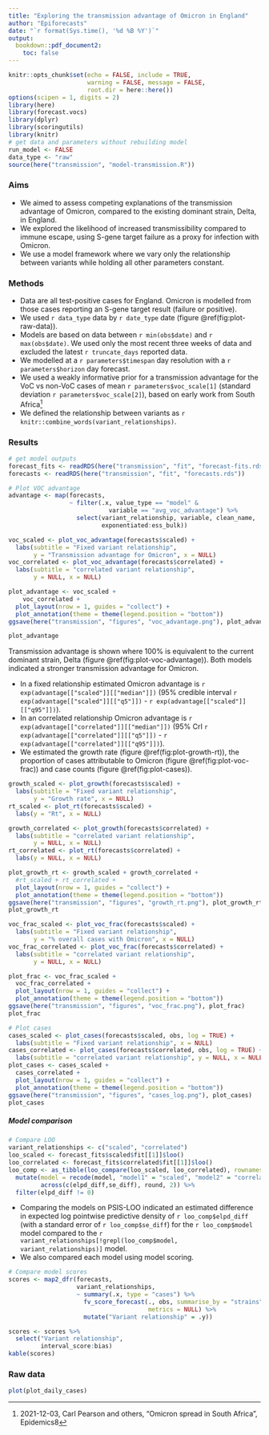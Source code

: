 ```yaml
---
title: "Exploring the transmission advantage of Omicron in England"
author: "Epiforecasts"
date: "`r format(Sys.time(), '%d %B %Y')`"
output:
  bookdown::pdf_document2:
    toc: false
---
```


```r
knitr::opts_chunk$set(echo = FALSE, include = TRUE, 
                      warning = FALSE, message = FALSE,
                      root.dir = here::here())
options(scipen = 1, digits = 2)
library(here)
library(forecast.vocs)
library(dplyr)
library(scoringutils)
library(knitr)
# get data and parameters without rebuilding model
run_model <- FALSE
data_type <- "raw"
source(here("transmission", "model-transmission.R"))
```
### Aims {-}
- We aimed to assess competing explanations of the transmission advantage of Omicron, compared to the existing dominant strain, Delta, in England. 
- We explored the likelihood of increased transmissibility compared to immune escape, using S-gene target failure as a proxy for infection with Omicron.
- We use a model framework where we vary only the relationship between variants while holding all other parameters constant.

### Methods {-}

- Data are all test-positive cases for England. Omicron is modelled from those cases reporting an S-gene target result (failure or positive).
- We used `r data_type` data by `r date_type` date (figure \@ref(fig:plot-raw-data)).
- Models are based on data between `r min(obs$date)` and `r max(obs$date)`. We used only the most recent three weeks of data and excluded the latest `r truncate_days` reported data. 
- We modelled at a `r parameters$timespan` day resolution with a `r parameters$horizon` day forecast. 
- We used a weakly informative prior for a transmission advantage for the VoC vs non-VoC cases of mean `r parameters$voc_scale[1]` (standard deviation `r parameters$voc_scale[2]`), based on early work from South Africa^[2021-12-03, Carl Pearson and others, "Omicron spread in South Africa", Epidemics8]
- We defined the relationship between variants as `r knitr::combine_words(variant_relationships)`.


### Results {-}
```r
# get model outputs
forecast_fits <- readRDS(here("transmission", "fit", "forecast-fits.rds"))
forecasts <- readRDS(here("transmission", "fit", "forecasts.rds"))
```


```r
# Plot VOC advantage
advantage <- map(forecasts,
                 ~ filter(.x, value_type == "model" &
                            variable == "avg_voc_advantage") %>%
                   select(variant_relationship, variable, clean_name, 
                          exponentiated:ess_bulk))

voc_scaled <- plot_voc_advantage(forecasts$scaled) +
  labs(subtitle = "Fixed variant relationship", 
       y = "Transmission advantage for Omicron", x = NULL)
voc_correlated <- plot_voc_advantage(forecasts$correlated) +
  labs(subtitle = "correlated variant relationship", 
       y = NULL, x = NULL)

plot_advantage <- voc_scaled +
    voc_correlated +
  plot_layout(nrow = 1, guides = "collect") +
  plot_annotation(theme = theme(legend.position = "bottom"))
ggsave(here("transmission", "figures", "voc_advantage.png"), plot_advantage)

plot_advantage

```

Transmission advantage is shown where 100% is equivalent to the current dominant strain, Delta (figure \@ref(fig:plot-voc-advantage)). Both models indicated a stronger transmission advantage for Omicron. 

- In a fixed relationship estimated Omicron advantage is `r exp(advantage[["scaled"]][["median"]])` (95% credible interval `r exp(advantage[["scaled"]][["q5"]])` - `r exp(advantage[["scaled"]][["q95"]])`). 
- In an correlated relationship Omicron advantage is `r exp(advantage[["correlated"]][["median"]])` (95% CrI `r exp(advantage[["correlated"]][["q5"]])` - `r exp(advantage[["correlated"]][["q95"]])`).
- We estimated the growth rate (figure \@ref(fig:plot-growth-rt)), the proportion of cases attributable to Omicron (figure \@ref(fig:plot-voc-frac)) and case counts (figure \@ref(fig:plot-cases)).


```r
growth_scaled <- plot_growth(forecasts$scaled) +
  labs(subtitle = "Fixed variant relationship", 
       y = "Growth rate", x = NULL)
rt_scaled <- plot_rt(forecasts$scaled) +
  labs(y = "Rt", x = NULL)

growth_correlated <- plot_growth(forecasts$correlated) +
  labs(subtitle = "correlated variant relationship", 
       y = NULL, x = NULL)
rt_correlated <- plot_rt(forecasts$correlated) +
  labs(y = NULL, x = NULL)

plot_growth_rt <- growth_scaled + growth_correlated +
  #rt_scaled + rt_correlated +
  plot_layout(nrow = 1, guides = "collect") +
  plot_annotation(theme = theme(legend.position = "bottom"))
ggsave(here("transmission", "figures", "growth_rt.png"), plot_growth_rt)
plot_growth_rt

```

```r
voc_frac_scaled <- plot_voc_frac(forecasts$scaled) +
  labs(subtitle = "Fixed variant relationship", 
       y = "% overall cases with Omicron", x = NULL)
voc_frac_correlated <- plot_voc_frac(forecasts$correlated) +
  labs(subtitle = "correlated variant relationship", 
       y = NULL, x = NULL)

plot_frac <- voc_frac_scaled +
  voc_frac_correlated +
  plot_layout(nrow = 1, guides = "collect") +
  plot_annotation(theme = theme(legend.position = "bottom"))
ggsave(here("transmission", "figures", "voc_frac.png"), plot_frac)
plot_frac

``` 

```r
# Plot cases
cases_scaled <- plot_cases(forecasts$scaled, obs, log = TRUE) +
  labs(subtitle = "Fixed variant relationship", x = NULL)
cases_correlated <- plot_cases(forecasts$correlated, obs, log = TRUE) +
  labs(subtitle = "correlated variant relationship", y = NULL, x = NULL)
plot_cases <- cases_scaled +
  cases_correlated +
  plot_layout(nrow = 1, guides = "collect") +
  plot_annotation(theme = theme(legend.position = "bottom"))
ggsave(here("transmission", "figures", "cases_log.png"), plot_cases)
plot_cases

```


##### Model comparison {-}

```r
# Compare LOO
variant_relationships <- c("scaled", "correlated")
loo_scaled <- forecast_fits$scaled$fit[[1]]$loo()
loo_correlated <- forecast_fits$correlated$fit[[1]]$loo()
loo_comp <- as_tibble(loo_compare(loo_scaled, loo_correlated), rownames = "model") %>%
  mutate(model = recode(model, "model1" = "scaled", "model2" = "correlated"),
         across(c(elpd_diff,se_diff), round, 2)) %>%
  filter(elpd_diff != 0)

```

- Comparing the models on PSIS-LOO indicated an estimated difference in expected log pointwise predictive density of `r loo_comp$elpd_diff` (with a standard error of `r loo_comp$se_diff`) for the `r loo_comp$model` model compared to the `r variant_relationships[!grepl(loo_comp$model, variant_relationships)]` model. 
- We also compared each model using model scoring.

```r
# Compare model scores
scores <- map2_dfr(forecasts,
                   variant_relationships,
                   ~ summary(.x, type = "cases") %>%
                     fv_score_forecast(., obs, summarise_by = "strains",
                                       metrics = NULL) %>%
                     mutate("Variant relationship" = .y))

scores <- scores %>%
  select("Variant relationship", 
         interval_score:bias)
kable(scores)

```
\newpage

### Raw data {-}

```r
plot(plot_daily_cases)
```
